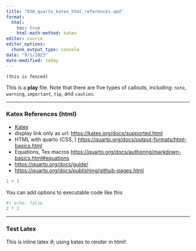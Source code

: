 ```yaml
---
title: "030_quarto_katex_html_references.qmd"
format: 
  html:
    toc: true
    html-math-method: katex
editor: source
editor_options: 
  chunk_output_type: console
date: "9/1/2023"
date-modified: today
---
```


```
(this is fenced)
```

::: callout-note
This is a **play** file.
Note that there are five types of callouts, including: `note`,
`warning`, `important`, `tip`, and `caution`.
:::

------------------------------------------------------------------------

###   Katex References (html)
-   [Katex](https://katex.org/docs/supported.html)
-   display link only as url:   <https://katex.org/docs/supported.html>
-   HTML with quarto (CSS, ) <https://quarto.org/docs/output-formats/html-basics.html>
-   Equations, Tex macros <https://quarto.org/docs/authoring/markdown-basics.html#equations>
-   <https://quarto.org/docs/guide/>
-   <https://quarto.org/docs/publishing/github-pages.html>




```r
1 + 1
```

You can add options to executable code like this

```r
#| echo: false
2 * 2
```

***

###   Test Latex
This is inline latex $\theta$;  using katex to render in html!
